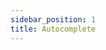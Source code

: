 ```yaml
---
sidebar_position: 1
title: Autocomplete
---
```


<!-- INFO ON AUTOCOMPLETE INTERACTION HANDLERS AS WELL AS HOW TO USE AUTOCOMPLETERUN -->

<!-- TODO: https://vladfrangu.notion.site/Application-Commands-3d1683f23f0a4fa6b3e682bc8c1cc1b9#ceb1a6f5ec154f85987a95181d512660 -->
